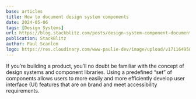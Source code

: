 ```yaml
---
base: articles
title: How to document design system components
date: 2024-05-06
tags: [Design Systems]
url: https://blog.stackblitz.com/posts/design-system-component-documentation/
publication: StackBlitz
author: Paul Scanlon
logo: https://res.cloudinary.com/www-paulie-dev/image/upload/v1711649582/paulie.dev/Logos/stackblitz-logo_e4l0co.png
---
```


If you’re building a product, you’ll no doubt be familiar with the concept of design systems and component libraries. Using a predefined “set” of components allows users to more easily and more efficiently develop user interface (UI) features that are on brand and meet accessibility requirements.
